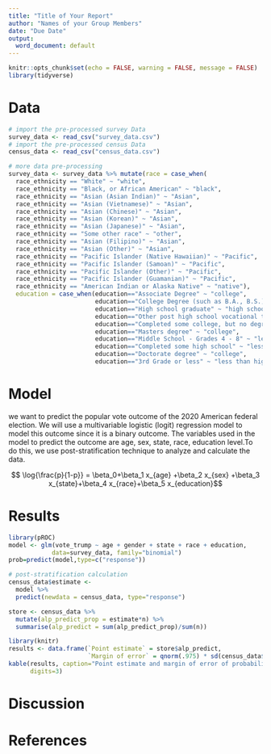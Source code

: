 ---
title: "Title of Your Report"
author: "Names of your Group Members"
date: "Due Date"
output:
  word_document: default
---

```{r setup, include=FALSE}
knitr::opts_chunk$set(echo = FALSE, warning = FALSE, message = FALSE)
library(tidyverse)
```


# Data

```{r}
# import the pre-processed survey Data
survey_data <- read_csv("survey_data.csv")
# import the pre-processed census Data
census_data <- read_csv("census_data.csv")

# more data pre-processing
survey_data <- survey_data %>% mutate(race = case_when(
  race_ethnicity == "White" ~ "white",
  race_ethnicity == "Black, or African American" ~ "black",
  race_ethnicity == "Asian (Asian Indian)" ~ "Asian",
  race_ethnicity == "Asian (Vietnamese)" ~ "Asian",
  race_ethnicity == "Asian (Chinese)" ~ "Asian", 
  race_ethnicity == "Asian (Korean)" ~ "Asian", 
  race_ethnicity == "Asian (Japanese)" ~ "Asian", 
  race_ethnicity == "Some other race" ~ "other", 
  race_ethnicity == "Asian (Filipino)" ~ "Asian",
  race_ethnicity == "Asian (Other)" ~ "Asian", 
  race_ethnicity == "Pacific Islander (Native Hawaiian)" ~ "Pacific", 
  race_ethnicity == "Pacific Islander (Samoan)" ~ "Pacific", 
  race_ethnicity == "Pacific Islander (Other)" ~ "Pacific", 
  race_ethnicity == "Pacific Islander (Guamanian)" ~ "Pacific", 
  race_ethnicity == "American Indian or Alaska Native" ~ "native"),
  education = case_when(education=="Associate Degree" ~ "college",
                        education=="College Degree (such as B.A., B.S.)" ~ "college",
                        education=="High school graduate" ~ "high school",
                        education=="Other post high school vocational training" ~ "vocational",
                        education=="Completed some college, but no degree" ~ "high school",
                        education=="Masters degree" ~ "college",
                        education=="Middle School - Grades 4 - 8" ~ "less than high school",
                        education=="Completed some high school" ~ "less than high school",
                        education=="Doctorate degree" ~ "college",
                        education=="3rd Grade or less" ~ "less than high school"))

```

\newpage

# Model

we want to predict the popular vote outcome of the 2020 American federal election. We will use a multivariable logistic (logit) regression model to model this outcome since it is a binary outcome. The variables used in the model to predict the outcome are age, sex, state, race, education level.To do this, we use post-stratification technique to analyze and calculate the data.


$$ \log{\frac{p}{1-p}} = \beta_0+\beta_1  x_{age} +\beta_2 x_{sex} +\beta_3 x_{state}+\beta_4 x_{race}+\beta_5 x_{education}$$



\newpage

# Results



```{r fig1, fig.cap="ROC curve of the fitted logistic regression model"}
library(pROC)
model <- glm(vote_trump ~ age + gender + state + race + education, 
            data=survey_data, family="binomial")
prob=predict(model,type=c("response"))
```


```{r}
# post-stratification calculation
census_data$estimate <-
  model %>%
  predict(newdata = census_data, type="response")

store <- census_data %>%
  mutate(alp_predict_prop = estimate*n) %>%
  summarise(alp_predict = sum(alp_predict_prop)/sum(n))
```

```{r tab1}
library(knitr)
results <- data.frame(`Point estimate` = store$alp_predict,
                      `Margin of error` = qnorm(.975) * sd(census_data$estimate))
kable(results, caption="Point estimate and margin of error of probabiliy of Donald Trump winning",
      digits=3)
```

\newpage

# Discussion


\newpage

# References










